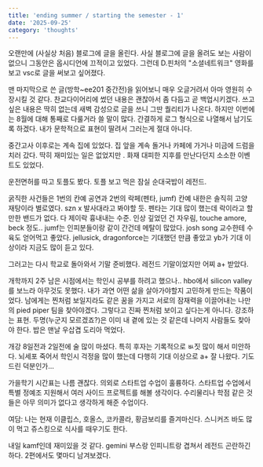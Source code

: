 ```yaml
---
title: 'ending summer / starting the semester - 1'
date: '2025-09-25'
category: 'thoughts'
---
```


오랜만에 (사실상 처음) 블로그에 글을 올린다.
사실 블로그에 글을 올려도 보는 사람이 없으니 그동안은 옵시디언에 끄적이고 있었다.
그런데 D.핀처의 "소셜네트워크" 영화를 보고 vsc로 글을 써보고 싶어졌다.

맨 마지막으로 쓴 글(방학~ee201 중간전)을 읽어보니 매우 오글거려서 아마 영원히 수장시킬 것 같다.
찬교다이어리에 썼던 내용은 괜찮아서 좀 다듬고 곧 백업시키겠다.
쓰고 싶은 내용은 딱히 없는데 새벽 감성으로 글을 쓰니 그딴 퀄리티가 나온다.
하지만 이번에는 8월에 대해 통째로 다룰거라 쓸 말이 많다. 간결하게 로그 형식으로 나열해서 남기도록 하겠다.
내가 문학적으로 표현이 딸려서 그러는게 절대 아니다.

중간고사 이후로는 계속 집에 있었다.
집 앞을 계속 돌거나 카페에 가거나 미금에 드럼을 치러 갔다.
딱히 재미있는 일은 없었지만 . 화재 대피한 지후를 만난다던지 소소한 이벤트도 있었다.

운전면허를 따고 토플도 봤다.
토플 보고 먹은 잠실 순대국밥이 레전드.

굵직한 사건들은 1번의 칸예 공연과 2번의 락페(펜타, jumf)
칸예 내한은 솔직히 고양 재탕이라 별로였다. szn x 발사대라고 봐야할 듯.
펜타는 기대 많이 했는데 락이라고 할만한 밴드가 없다. 다 제이락 흉내내는 수준.
인상 깊었던 건 자우림, touche amore, beck 정도..
jumf는 인피분들이랑 같이 간건데 메탈이 많았다. josh song 교수한테 수육도 얻어먹고 좋았다.
jellusick, dragonforce는 기대했던 만큼 좋았고 yb가 기대 이상이라 지금도 많이 듣고 있다.

그러고는 다시 학교로 돌아와서 기말 준비했다.
레전드 기말이었지만 어찌 a+ 받았다.

개학까지 2주 남은 시점에서는 학인시 공부를 하려고 했으나..
hbo에서 silicon valley를 보느라 아무것도 못했다.
내가 과연 어떤 삶을 살아가야할지 고민하게 만드는 작품이었다.
남에게는 찐처럼 보일지라도 같은 꿈을 가지고 서로의 잠재력을 이끌어내는 나만의 pied piper 팀을 찾아야겠다.
그렇다고 진짜 찐처럼 보이고 싶다는게 아니다. 강조하는 표현.
두명(누군지 모르겠죠?)은 이미 내 곁에 있는 것 같은데 나머지 사람들도 찾아야 한다.
밥은 맨날 우삽겹 도리아 먹었다.

개강 8일전과 2일전에 술 많이 마셨다. 특히 후자는 기록적으로 ㅄ짓 많이 해서 미안하다.
뇌세포 죽어서 학인시 걱정을 많이 했는데 다행히 기대 이상으로 a+ 잘 나왔다. 기도드린 덕분인가...

가을학기 시간표는 나름 괜찮다.
의외로 스타트업 수업이 훌륭하다. 스타트업 수업에서 특별 정예조 지원해서 여러 사이드 프로젝트를 해볼 생각이다.
수리물리나 학점 같은 것들은 아무 의미가 없다고 생각하게 해준 수업이다.

여담:
나는 현재 이클립스, 호올스, 코카콜라, 황금보리를 즐겨마신다.
스니커즈 바도 많이 먹고 쥬스킹으로 식사를 때우기도 한다.

내일 kamf인데 재미있을 것 같다. gemini 부스랑 인피니트랑 겹쳐서 레전드 곤란하긴 하다.
2편에서도 몇마디 남겨보겠다.